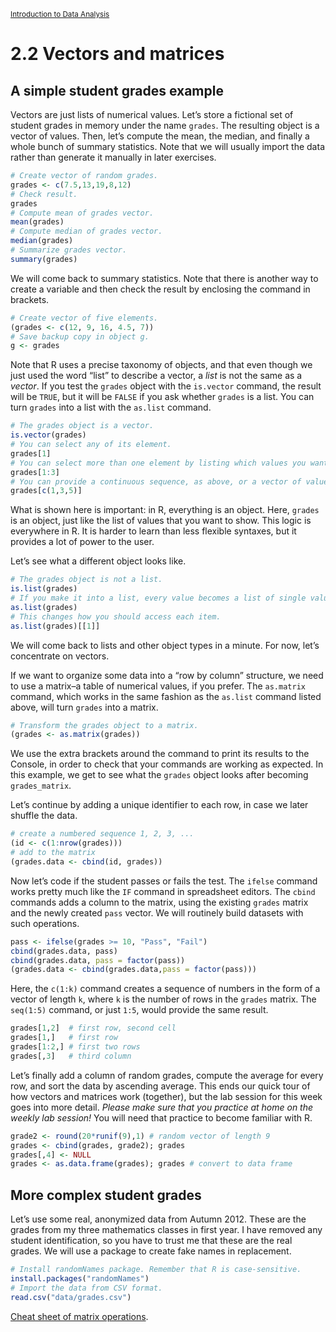 <style>@import url(style.css);</style>
<small>[Introduction to Data Analysis](index.html)</small>

# 2.2 Vectors and matrices

## A simple student grades example

Vectors are just lists of numerical values. Let's store a fictional set of student grades in memory under the name `grades`. The resulting object is a vector of values. Then, let's compute the mean, the median, and finally a whole bunch of summary statistics. Note that we will usually import the data rather than generate it manually in later exercises.

```r
# Create vector of random grades.
grades <- c(7.5,13,19,8,12)
# Check result.
grades
# Compute mean of grades vector.
mean(grades)
# Compute median of grades vector.
median(grades)
# Summarize grades vector.
summary(grades)
```

We will come back to summary statistics. Note that there is another way to create a variable and then check the result by enclosing the command in brackets.

```r
# Create vector of five elements.
(grades <- c(12, 9, 16, 4.5, 7))
# Save backup copy in object g.
g <- grades
```
Note that R uses a precise taxonomy of objects, and that even though we just used the word "list" to describe a vector, a *list* is not the same as a *vector*. If you test the `grades` object with the `is.vector` command, the result will be `TRUE`, but it will be `FALSE` if you ask whether `grades` is a list. You can turn `grades` into a list with the `as.list` command.

```r
# The grades object is a vector.
is.vector(grades)
# You can select any of its element.
grades[1]
# You can select more than one element by listing which values you want.
grades[1:3]
# You can provide a continuous sequence, as above, or a vector of values.
grades[c(1,3,5)]
```

What is shown here is important: in R, everything is an object. Here, `grades` is an object, just like the list of values that you want to show. This logic is everywhere in R. It is harder to learn than less flexible syntaxes, but it provides a lot of power to the user.

Let's see what a different object looks like.

```r
# The grades object is not a list.
is.list(grades)
# If you make it into a list, every value becomes a list of single values.
as.list(grades)
# This changes how you should access each item.
as.list(grades)[[1]]
```

We will come back to lists and other object types in a minute. For now, let's concentrate on vectors.

If we want to organize some data into a "row by column" structure, we need to use a matrix--a table of numerical values, if you prefer. The `as.matrix` command, which works in the same fashion as the `as.list` command listed above, will turn `grades` into a matrix.

```r
# Transform the grades object to a matrix.
(grades <- as.matrix(grades))
```

We use the extra brackets around the command to print its results to the Console, in order to check that your commands are working as expected. In this example, we get to see what the `grades` object looks after becoming `grades_matrix`.

Let's continue by adding a unique identifier to each row, in case we later shuffle the data.

```r
# create a numbered sequence 1, 2, 3, ...
(id <- c(1:nrow(grades)))
# add to the matrix
(grades.data <- cbind(id, grades))       
```

Now let's code if the student passes or fails the test. The `ifelse` command works pretty much like the `IF` command in spreadsheet editors. The `cbind` commands adds a column to the matrix, using the existing `grades` matrix and the newly created `pass` vector. We will routinely build datasets with such operations.

```r
pass <- ifelse(grades >= 10, "Pass", "Fail")
cbind(grades.data, pass)
cbind(grades.data, pass = factor(pass))
(grades.data <- cbind(grades.data,pass = factor(pass)))
```

Here, the `c(1:k)` command creates a sequence of numbers in the form of a vector of length `k`, where `k` is the number of rows in the `grades` matrix. The `seq(1:5)` command, or just `1:5`, would provide the same result.

```r
grades[1,2]  # first row, second cell
grades[1,]   # first row
grades[1:2,] # first two rows
grades[,3]   # third column
```

Let's finally add a column of random grades, compute the average for every row, and sort the data by ascending average. This ends our quick tour of how vectors and matrices work (together), but the lab session for this week goes into more detail. *Please make sure that you practice at home on the weekly lab session!* You will need that practice to become familiar with R.

```r
grade2 <- round(20*runif(9),1) # random vector of length 9
grades <- cbind(grades, grade2); grades 
grades[,4] <- NULL
grades <- as.data.frame(grades); grades # convert to data frame
```

## More complex student grades

Let's use some real, anonymized data from Autumn 2012. These are the grades from my three mathematics classes in first year. I have removed any student identification, so you have to trust me that these are the real grades. We will use a package to create fake names in replacement.

```r
# Install randomNames package. Remember that R is case-sensitive.
install.packages("randomNames")
# Import the data from CSV format.
read.csv("data/grades.csv")
```



[Cheat sheet of matrix operations](https://gastonsanchez.wordpress.com/2012/08/30/cheat-sheet-of-matrix-operations-in-r/).
